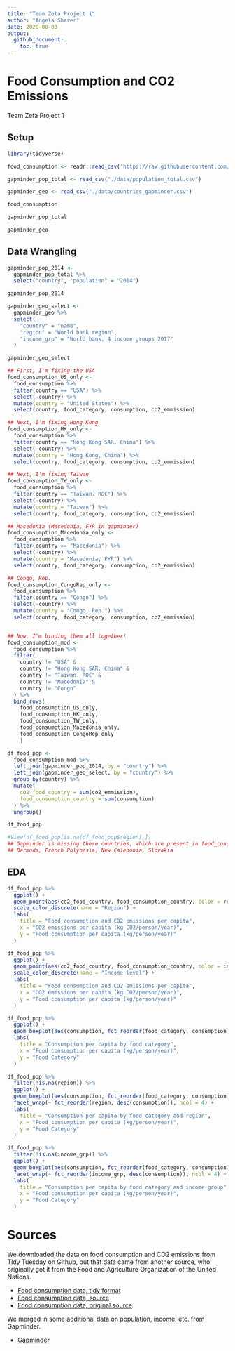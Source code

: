 ```yaml
---
title: "Team Zeta Project 1"
author: "Angela Sharer"
date: 2020-08-03
output:
  github_document:
    toc: true
---
```


# Food Consumption and CO2 Emissions
Team Zeta Project 1

## Setup

```r
library(tidyverse)

food_consumption <- readr::read_csv('https://raw.githubusercontent.com/rfordatascience/tidytuesday/master/data/2020/2020-02-18/food_consumption.csv')

gapminder_pop_total <- read_csv("./data/population_total.csv")

gapminder_geo <- read_csv("./data/countries_gapminder.csv")

```


```r
food_consumption

gapminder_pop_total

gapminder_geo
```

## Data Wrangling

```r
gapminder_pop_2014 <-
  gapminder_pop_total %>%
  select("country", "population" = "2014")

gapminder_pop_2014

gapminder_geo_select <-
  gapminder_geo %>%
  select(
    "country" = "name", 
    "region" = "World bank region", 
    "income_grp" = "World bank, 4 income groups 2017"
  )

gapminder_geo_select
```

```r
## First, I'm fixing the USA
food_consumption_US_only <-
  food_consumption %>%
  filter(country == "USA") %>%
  select(-country) %>%
  mutate(country = "United States") %>%
  select(country, food_category, consumption, co2_emmission)

## Next, I'm fixing Hong Kong
food_consumption_HK_only <-
  food_consumption %>%
  filter(country == "Hong Kong SAR. China") %>%
  select(-country) %>%
  mutate(country = "Hong Kong, China") %>%
  select(country, food_category, consumption, co2_emmission)

## Next, I'm fixing Taiwan
food_consumption_TW_only <-
  food_consumption %>%
  filter(country == "Taiwan. ROC") %>%
  select(-country) %>%
  mutate(country = "Taiwan") %>%
  select(country, food_category, consumption, co2_emmission)

## Macedonia (Macedonia, FYR in gapminder)
food_consumption_Macedonia_only <-
  food_consumption %>%
  filter(country == "Macedonia") %>%
  select(-country) %>%
  mutate(country = "Macedonia, FYR") %>%
  select(country, food_category, consumption, co2_emmission)

## Congo, Rep.
food_consumption_CongoRep_only <-
  food_consumption %>%
  filter(country == "Congo") %>%
  select(-country) %>%
  mutate(country = "Congo, Rep.") %>%
  select(country, food_category, consumption, co2_emmission)


## Now, I'm binding them all together!
food_consumption_mod <-
  food_consumption %>%
  filter(
    country != "USA" &
    country != "Hong Kong SAR. China" &
    country != "Taiwan. ROC" &
    country != "Macedonia" &
    country != "Congo"
  ) %>%
  bind_rows(
    food_consumption_US_only,
    food_consumption_HK_only,
    food_consumption_TW_only,
    food_consumption_Macedonia_only,
    food_consumption_CongoRep_only
    )
```

```r
df_food_pop <-
  food_consumption_mod %>%
  left_join(gapminder_pop_2014, by = "country") %>%
  left_join(gapminder_geo_select, by = "country") %>%
  group_by(country) %>%
  mutate(
    co2_food_country = sum(co2_emmission), 
    food_consumption_country = sum(consumption)
  ) %>%
  ungroup()

df_food_pop

#View(df_food_pop[is.na(df_food_pop$region),])
## Gapminder is missing these countries, which are present in food_consumption:
## Bermuda, French Polynesia, New Caledonia, Slovakia
```

## EDA

```r
df_food_pop %>%
  ggplot() +
  geom_point(aes(co2_food_country, food_consumption_country, color = region)) +
  scale_color_discrete(name = "Region") +
  labs(
    title = "Food consumption and CO2 emissions per capita",
    x = "CO2 emissions per capita (kg CO2/person/year)",
    y = "Food consumption per capita (kg/person/year)"
  )
```


```r
df_food_pop %>%
  ggplot() +
  geom_point(aes(co2_food_country, food_consumption_country, color = income_grp)) +
  scale_color_discrete(name = "Income level") +
  labs(
    title = "Food consumption and CO2 emissions per capita",
    x = "CO2 emissions per capita (kg CO2/person/year)",
    y = "Food consumption per capita (kg/person/year)"
  )
```


```r
df_food_pop %>%
  ggplot() +
  geom_boxplot(aes(consumption, fct_reorder(food_category, consumption))) +
  labs(
    title = "Consumption per capita by food category",
    x = "Food consumption per capita (kg/person/year)",
    y = "Food Category"
  )
```
```r
df_food_pop %>%
  filter(!is.na(region)) %>%
  ggplot() +
  geom_boxplot(aes(consumption, fct_reorder(food_category, consumption))) +
  facet_wrap(~ fct_reorder(region, desc(consumption)), ncol = 4) +
  labs(
    title = "Consumption per capita by food category and region",
    x = "Food consumption per capita (kg/person/year)",
    y = "Food Category"
  )
```



```r
df_food_pop %>%
  filter(!is.na(income_grp)) %>%
  ggplot() +
  geom_boxplot(aes(consumption, fct_reorder(food_category, consumption))) +
  facet_wrap(~ fct_reorder(income_grp, desc(consumption)), ncol = 4) +
  labs(
    title = "Consumption per capita by food category and income group",
    x = "Food consumption per capita (kg/person/year)",
    y = "Food Category"
  )
```





# Sources

We downloaded the data on food consumption and CO2 emissions from Tidy Tuesday on Github, but that data came from another source, who originally got it from the Food and Agriculture Organization of the United Nations.

- [Food consumption data, tidy format](https://github.com/rfordatascience/tidytuesday/blob/master/data/2020/2020-02-18/readme.md)
- [Food consumption data, source](https://www.nu3.de/blogs/nutrition/food-carbon-footprint-index-2018)
- [Food consumption data, original source](http://www.fao.org/faostat/en/#data)

We merged in some additional data on population, income, etc. from Gapminder.

- [Gapminder](https://www.gapminder.org/data/)